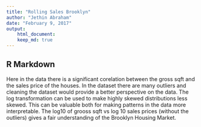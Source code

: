 ```yaml
---
title: "Rolling Sales Brooklyn"
author: "Jethin Abraham"
date: "February 9, 2017"
output: 
    html_document:
    keep_md: true
---
```

## R Markdown

Here in the data there is a significant corelation between the gross sqft and the sales price of the houses. 
In the dataset there are many outliers and cleaning the dataset would provide a better perspective on the data. 
The log transformation can be used to make highly skewed distributions less skewed. This can be valuable both for making patterns in the data more interpretable. The log10 of grooss sqft vs log 10 sales prices  (without the outliers) gives a fair understanding of the Brooklyn Housing Market.

